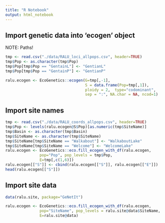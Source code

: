 ```yaml
---
title: "R Notebook"
output: html_notebook
---
```


## Import genetic data into 'ecogen' object

NOTE: Paths!

```r
tmp <- read.csv("./data/RALU_loci_allpops.csv", header=TRUE)
tmp$Pop <- as.character(tmp$Pop)
tmp$Pop[tmp$Pop == "GentainL"] <- "GentianL"
tmp$Pop[tmp$Pop == "GentainP"] <- "GentianP"

ralu.ecogen <- EcoGenetics::ecogen(G=tmp[,-1], 
                                   S = data.frame(Pop=tmp[,1]), 
                                   ploidy = 2,  type="codominant",
                                   sep = ":", NA.char = NA, ncod=1)
```

## Import site names

```r
tmp <- read.csv("./data/RALU_coords_allpops.csv", header=TRUE)
tmp$Pop <- levels(ralu.ecogen@S$Pop)[as.numeric(tmp$SiteName)]
tmp$Basin <- as.character(tmp$Basin)
tmp$SiteName <- as.character(tmp$SiteName)
tmp$SiteName[tmp$SiteName == "Walkabout"] <- "WalkaboutLake"
tmp$SiteName[tmp$SiteName == "Welcome"] <- "WelcomeLake"
ralu.ecogen <- EcoGenetics::eco.fill_ecogen_with_df(ralu.ecogen,
               pop="Pop", pop_levels = tmp$Pop, 
               E=tmp[,c(1,6)])
ralu.ecogen[["S"]] <- cbind(ralu.ecogen[["S"]], ralu.ecogen[["E"]])
head(ralu.ecogen[["S"]])

```

## Import site data

```r
data(ralu.site, package="GeNetIt")

ralu.ecogen <- EcoGenetics::eco.fill_ecogen_with_df(ralu.ecogen,
               pop="SiteName", pop_levels = ralu.site@data$SiteName,
               E=ralu.site@data)
```
